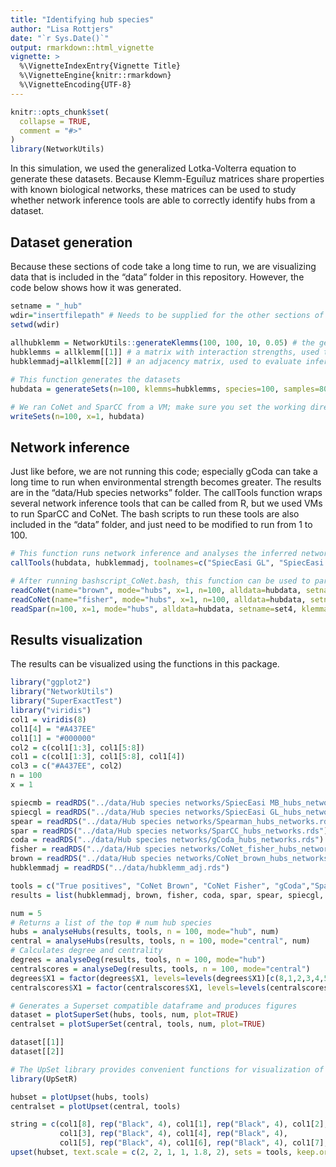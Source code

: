 ```yaml
---
title: "Identifying hub species"
author: "Lisa Rottjers"
date: "`r Sys.Date()`"
output: rmarkdown::html_vignette
vignette: >
  %\VignetteIndexEntry{Vignette Title}
  %\VignetteEngine{knitr::rmarkdown}
  %\VignetteEncoding{UTF-8}
---
```


```r
knitr::opts_chunk$set(
  collapse = TRUE,
  comment = "#>"
)
library(NetworkUtils)
```

In this simulation, we used the generalized Lotka-Volterra equation to generate these datasets. Because Klemm-Eguíluz matrices share properties with known biological networks, these matrices can be used to study whether network inference tools are able to correctly identify hubs from a dataset. 

## Dataset generation 

Because these sections of code take a long time to run, we are visualizing data that is included in the "data" folder in this repository. However, the code below shows how it was generated. 

```r
setname = "_hub"
wdir="insertfilepath" # Needs to be supplied for the other sections of code to restore your filepath
setwd(wdir)
 
allhubklemm = NetworkUtils::generateKlemms(100, 100, 10, 0.05) # the generateKlemms function has two outputs:
hubklemms = allklemm[[1]] # a matrix with interaction strengths, used to generate datasets
hubklemmadj=allklemm[[2]] # an adjacency matrix, used to evaluate inferred networks

# This function generates the datasets
hubdata = generateSets(n=100, klemms=hubklemms, species=100, samples=80, x=1, mode="env", name=setname)

# We ran CoNet and SparCC from a VM; make sure you set the working directory correctly before using writeSets or writeFeatures
writeSets(n=100, x=1, hubdata)
```

## Network inference 

Just like before, we are not running this code; especially gCoda can take a long time to run when environmental strength becomes greater. The results are in the "data/Hub species networks" folder. The callTools function wraps several network inference tools that can be called from R, but we used VMs to run SparCC and CoNet. The bash scripts to run these tools are also included in the "data" folder, and just need to be modified to run from 1 to 100. 

```r
# This function runs network inference and analyses the inferred networks
callTools(hubdata, hubklemmadj, toolnames=c("SpiecEasi GL", "SpiecEasi MB", "gCoda", "Spearman"), setname, x=1, n=100, absolute = TRUE,  mode="env")

# After running bashscript_CoNet.bash, this function can be used to parse the CoNet output 
readCoNet(name="brown", mode="hubs", x=1, n=100, alldata=hubdata, setname=set4, tool="CoNet Brown", klemmadj=hubklemmadj, wdir=wdir)
readCoNet(name="fisher", mode="hubs", x=1, n=100, alldata=hubdata, setname=set4, tool="CoNet Fisher", klemmadj=hubklemmadj, wdir=wdir)
readSpar(n=100, x=1, mode="hubs", alldata=hubdata, setname=set4, klemmadj=hubklemmadj, wdir=wdir)

```

## Results visualization 

The results can be visualized using the functions in this package. 

```r
library("ggplot2")
library("NetworkUtils")
library("SuperExactTest")
library("viridis")
col1 = viridis(8)
col1[4] = "#A437EE"
col1[1] = "#000000"
col2 = c(col1[1:3], col1[5:8])
col1 = c(col1[1:3], col1[5:8], col1[4])
col3 = c("#A437EE", col2)
n = 100
x = 1

spiecmb = readRDS("../data/Hub species networks/SpiecEasi MB_hubs_networks.rds")
spiecgl = readRDS("../data/Hub species networks/SpiecEasi GL_hubs_networks.rds")
spear = readRDS("../data/Hub species networks/Spearman_hubs_networks.rds")
spar = readRDS("../data/Hub species networks/SparCC_hubs_networks.rds")
coda = readRDS("../data/Hub species networks/gCoda_hubs_networks.rds")
fisher = readRDS("../data/Hub species networks/CoNet_fisher_hubs_networks.rds")
brown = readRDS("../data/Hub species networks/CoNet_brown_hubs_networks.rds")
hubklemmadj = readRDS("../data/hubklemm_adj.rds")

tools = c("True positives", "CoNet Brown", "CoNet Fisher", "gCoda","SparCC", "Spearman", "SPIEC-EASI GL",  "SPIEC-EASI MB")
results = list(hubklemmadj, brown, fisher, coda, spar, spear, spiecgl, spiecmb)

num = 5
# Returns a list of the top # num hub species
hubs = analyseHubs(results, tools, n = 100, mode="hub", num)
central = analyseHubs(results, tools, n = 100, mode="central", num)
# Calculates degree and centrality 
degrees = analyseDeg(results, tools, n = 100, mode="hub")
centralscores = analyseDeg(results, tools, n = 100, mode="central")
degrees$X1 = factor(degrees$X1, levels=levels(degrees$X1)[c(8,1,2,3,4,5,6,7)])
centralscores$X1 = factor(centralscores$X1, levels=levels(centralscores$X1)[c(8,1,2,3,4,5,6,7)])

# Generates a Superset compatible dataframe and produces figures
dataset = plotSuperSet(hubs, tools, num, plot=TRUE)
centralset = plotSuperSet(central, tools, num, plot=TRUE)

dataset[[1]]
dataset[[2]]

```

```r
# The UpSet library provides convenient functions for visualization of intersecting sets
library(UpSetR)

hubset = plotUpset(hubs, tools)
centralset = plotUpset(central, tools)

string = c(col1[8], rep("Black", 4), col1[1], rep("Black", 4), col1[2], rep("Black", 4),
           col1[3], rep("Black", 4), col1[4], rep("Black", 4),
           col1[5], rep("Black", 4), col1[6], rep("Black", 4), col1[7], rep("Black", 4))
upset(hubset, text.scale = c(2, 2, 1, 1, 1.8, 2), sets = tools, keep.order=TRUE, order.by="freq", cutoff = 5, group.by="sets", sets.x.label = "Tools", mainbar.y.label = "Hub species sets", main.bar.color=string)

```
